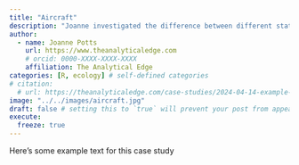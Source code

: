 ```yaml
---
title: "Aircraft"
description: "Joanne investigated the difference between different statistical estimation techniques for heavily censored data sets, using aircraft component failure as the motivating example"
author:
  - name: Joanne Potts
    url: https://www.theanalyticaledge.com
    # orcid: 0000-XXXX-XXXX-XXXX
    affiliation: The Analytical Edge
categories: [R, ecology] # self-defined categories
# citation: 
  # url: https://theanalyticaledge.com/case-studies/2024-04-14-example-case-study/ 
image: "../../images/aircraft.jpg"
draft: false # setting this to `true` will prevent your post from appearing on your listing page until you're ready!
execute: 
  freeze: true
---
```


Here's some example text for this case study
